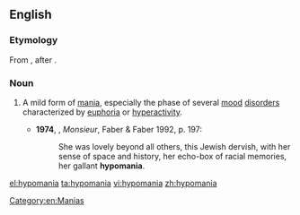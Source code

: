 ==English==
{{wikipedia}}
===Etymology===
From {{prefix|hypo|mania}}, after {{etyl|de|en}} {{term|Hypomanie|lang=de}}.

===Noun===
{{en-noun}}

# {{context|medicine}} A mild form of [[mania]], especially the phase of several [[mood]] [[disorder]]s characterized by [[euphoria]] or [[hyperactivity]].
#* '''1974''', {{w|Lawrence Durrell}}, ''Monsieur'', Faber & Faber 1992, p. 197:
#*: She was lovely beyond all others, this Jewish dervish, with her sense of space and history, her echo-box of racial memories, her gallant '''hypomania'''.

[[Category:en:Manias]]

[[el:hypomania]]
[[ta:hypomania]]
[[vi:hypomania]]
[[zh:hypomania]]